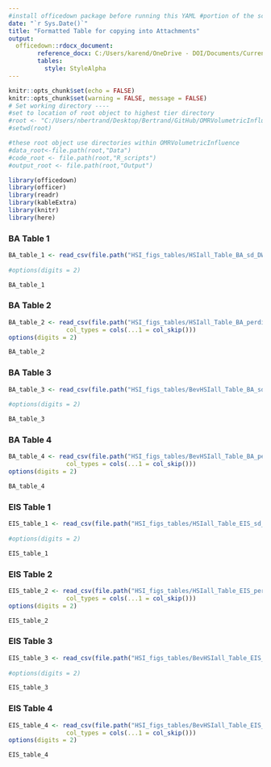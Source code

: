 ```yaml
---
#install officedown package before running this YAML #portion of the script
date: "`r Sys.Date()`"
title: "Formatted Table for copying into Attachments"
output: 
  officedown::rdocx_document:
        reference_docx: C:/Users/karend/OneDrive - DOI/Documents/Current Work/DS_HSI/TableTemplate.docx
        tables:
          style: StyleAlpha
---
```


```r
knitr::opts_chunk$set(echo = FALSE)
knitr::opts_chunk$set(warning = FALSE, message = FALSE)
# Set working directory ----
#set to location of root object to highest tier directory
#root <- "C:/Users/nbertrand/Desktop/Bertrand/GitHub/OMRVolumetricInfluence"
#setwd(root)

#these root object use directories within OMRVolumetricInfluence
#data_root<-file.path(root,"Data")
#code_root <- file.path(root,"R_scripts")
#output_root <- file.path(root,"Output")

library(officedown)
library(officer)
library(readr)
library(kableExtra)
library(knitr)
library(here)
```



### BA Table 1

```r

BA_table_1 <- read_csv(file.path("HSI_figs_tables/HSIall_Table_BA_sd_DWR2019.csv")) 
                
#options(digits = 2)

BA_table_1


```

### BA Table 2

```r

BA_table_2 <- read_csv(file.path("HSI_figs_tables/HSIall_Table_BA_perdiff_DWR2019.csv"), 
                col_types = cols(...1 = col_skip()))
options(digits = 2)

BA_table_2


```



### BA Table 3

```r

BA_table_3 <- read_csv(file.path("HSI_figs_tables/BevHSIall_Table_BA_sd_DWR2019.csv")) 
                
#options(digits = 2)

BA_table_3


```

### BA Table 4

```r

BA_table_4 <- read_csv(file.path("HSI_figs_tables/BevHSIall_Table_BA_perdiff_DWR2019.csv"), 
                col_types = cols(...1 = col_skip()))
options(digits = 2)

BA_table_4


```
### EIS Table 1

```r

EIS_table_1 <- read_csv(file.path("HSI_figs_tables/HSIall_Table_EIS_sd_DWR2019.csv")) 
                
#options(digits = 2)

EIS_table_1


```

### EIS Table 2

```r

EIS_table_2 <- read_csv(file.path("HSI_figs_tables/HSIall_Table_EIS_perdiff_DWR2019.csv"), 
                col_types = cols(...1 = col_skip()))
options(digits = 2)

EIS_table_2


```



### EIS Table 3

```r

EIS_table_3 <- read_csv(file.path("HSI_figs_tables/BevHSIall_Table_EIS_sd_DWR2019.csv")) 
                
#options(digits = 2)

EIS_table_3


```

### EIS Table 4

```r

EIS_table_4 <- read_csv(file.path("HSI_figs_tables/BevHSIall_Table_EIS_perdiff_DWR2019.csv"), 
                col_types = cols(...1 = col_skip()))
options(digits = 2)

EIS_table_4


```